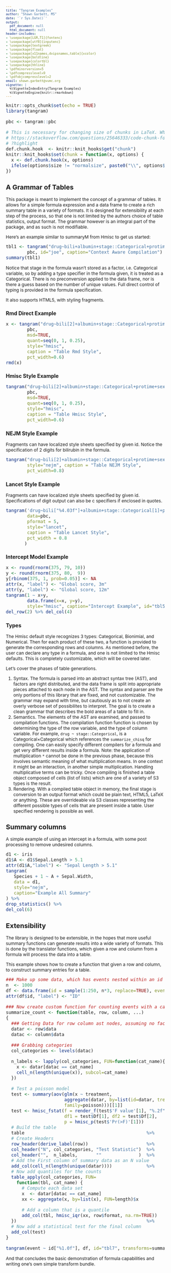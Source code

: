 ```yaml
---
title: "Tangram Examples"
author: "Shawn Garbett, MS"
date: '`r Sys.Date()`'
output:
  pdf_document: null
  html_document: null
header-includes:
- \usepackage[LGR,T1]{fontenc}
- \usepackage[utf8]{inputenc}
- \usepackage{textgreek}
- \usepackage{float}
- \usepackage[x11names,dvipsnames,table]{xcolor}
- \usepackage{boldline}
- \usepackage{colortbl}
- \usepackage{hhline}
- \pdfminorversion=5
- \pdfcompresslevel=9
- \pdfobjcompresslevel=2
email: shawn.garbett@vumc.org
vignette: |
  %\VignetteIndexEntry{Tangram Examples}
  %\VignetteEngine{knitr::rmarkdown}
---
```


<style type="text/css">

body, td {
   font-size: 12px;
}
code.r{
  font-size: 12px;
}
pre {
  font-size: 10px
}

</style>

```r
knitr::opts_chunk$set(echo = TRUE)
library(tangram)

pbc <- tangram::pbc

# This is necessary for changing size of chunks in LaTeX. Why isn't this patched in knitr?
# https://stackoverflow.com/questions/25646333/code-chunk-font-size-in-rmarkdown-with-knitr-and-latex/46526740
# ?highlight
def.chunk.hook  <- knitr::knit_hooks$get("chunk")
knitr::knit_hooks$set(chunk = function(x, options) {
  x <- def.chunk.hook(x, options)
  ifelse(options$size != "normalsize", paste0("\\", options$size,"\n\n", x, "\n\n \\normalsize"), x)
})
```

## A Grammar of Tables

This package is meant to implement the concept of a grammar of tables. It allows for a simple formula expression and a data frame to create a rich summary table in a variety of formats. It is designed for extensibility at each step of the process, so that one is not limited by the authors choice of table statistics, output format. The grammar however is an integral part of the package, and as such is not modifiable.

Here's an example similar to summaryM from Hmisc to get us started:

```r
tbl1 <- tangram("drug~bili+albumin+stage::Categorical+protime+sex+age+spiders",
        pbc, id="joe", caption="Context Aware Compilation")
summary(tbl1)
```

Notice that stage in the formula wasn't stored as a factor, i.e. Categorical variable, so by adding a type specifier in the formula given, it is treated as a Categorical. There is no preconversion applied to the data frame, nor is there a guess based on the number of unique values. Full direct control of typing is provided in the formula specification.

It also supports HTML5, with styling fragments.

### Rmd Direct Example
```r
x <- tangram("drug~bili[2]+albumin+stage::Categorical+protime+sex+age+spiders",
        pbc,
        msd=TRUE,
        quant=seq(0, 1, 0.25),
        style="hmisc",
        caption = "Table Rmd Style",
        pct_width=0.6)
rmd(x)
```

### Hmisc Style Example
```r
tangram("drug~bili[2]+albumin+stage::Categorical+protime+sex+age+spiders",
        pbc,
        msd=TRUE,
        quant=seq(0, 1, 0.25),
        style="hmisc",
        caption = "Table Hmisc Style",
        pct_width=0.6)
```

### NEJM Style Example
Fragments can have localized style sheets specified by given id. Notice the specification of 2 digits for bilirubin in the formula. 

```r
tangram("drug~bili[2]+albumin+stage::Categorical+protime+sex+age+spiders", pbc,
        style="nejm", caption = "Table NEJM Style",
        pct_width=0.8)
```

### Lancet Style Example
Fragments can have localized style sheets specified by given id. Specifications of digit output can also be c specifiers if enclosed in quotes.

```r
tangram('drug~bili["%4.03f"]+albumin+stage::Categorical[1]+protime+sex[1]+age+spiders[1]', 
        data=pbc,
        pformat = 5,
        style="lancet",
        caption = "Table Lancet Style",
        pct_width = 0.8
       )
```


### Intercept Model Example
```r
x <- round(rnorm(375, 79, 10))
y <- round(rnorm(375, 80,  9))
y[rbinom(375, 1, prob=0.05)] <- NA
attr(x, "label") <- "Global score, 3m"
attr(y, "label") <- "Global score, 12m"
tangram(1 ~ x+y,
        data.frame(x=x, y=y),
        style="hmisc", caption="Intercept Example", id="tbl5") %>%
del_row(2) %>% del_col(4)
```

### Types

The Hmisc default style recognizes 3 types: Categorical, Bionimial, and Numerical. Then for each product of these two, a function is provided to generate the corresponding rows and columns. As mentioned before, the user can declare any type in a formula, and one is not limited to the Hmisc defaults. This is completely customizable, which will be covered later.

Let's cover the phases of table generations.

1. Syntax. The formula is parsed into an abstract syntax tree (AST), and factors are right distributed, and the data frame is split into appropriate pieces attached to each node in the AST. The syntax and parser are the only portions of this library that are fixed, and not customizable. The grammar may expand with time, but cautiously as to not create an overly verbose set of possibilites to interpret. The goal is to create a clean grammar that describes the bold areas of a table to fill in.
2. Semantics. The elements of the AST are examined, and passed to compilation functions. The compilation function function is chosen by determining the type of the row variable, and the type of column variable. For example, `drug ~ stage::Categorical`, is a Categorical$\times$Categorical which references the `summarize_chisq` for compiling. One can easily specify different compilers for a formula and get very different results inside a formula. Note: the application of multiplication `*` cannot be done in the previous phase, because this involves semantic meaning of what multiplication means. In one context it might be an interaction, in another simple multiplication. Handling multiplicative terms can be tricky. Once compiling is finished a table object composed of cells (list of lists) which are one of a variety of S3 types is the result.
3. Rendering. With a compiled table object in memory, the final stage is conversion to an output format which could be plain text, HTML5, LaTeX or anything. These are overrideable via S3 classes representing the different possible types of cells that are present inside a table. User specified rendering is possible as well. 

## Summary columns

A simple example of using an intercept in a formula, with some post processing to remove undesired columns.

```r
d1 <- iris
d1$A <- d1$Sepal.Length > 5.1
attr(d1$A,"label") <- "Sepal Length > 5.1"
tangram(
   Species + 1 ~ A + Sepal.Width,
   data = d1,
   style="nejm",
   caption="Example All Summary"
) %>%
drop_statistics() %>%
del_col(6)
```

## Extensibility

The library is designed to be extensible, in the hopes that more useful summary functions can generate results into a wide variety of formats. This is done by the translator functions, which given a row and column from a formula will process the data into a table.

This example shows how to create a function that given a row and column, to construct summary entries for a table.

```r

### Make up some data, which has events nested within an id
n  <- 1000
df <- data.frame(id = sample(1:250, n*3, replace=TRUE), event = as.factor(rep(c("A", "B","C"), n)))
attr(df$id, "label") <- "ID"

### Now create custom function for counting events with a category
summarize_count <- function(table, row, column, ...)
{
  ### Getting Data for row column ast nodes, assuming no factors
  datar <- row$data
  datac <- column$data

  ### Grabbing categories
  col_categories <- levels(datac)

  n_labels <- lapply(col_categories, FUN=function(cat_name){
    x <- datar[datac == cat_name]
    cell_n(length(unique(x)), subcol=cat_name)
  })

  # Test a poisson model
  test <- summary(aov(glm(x ~ treatment,
                      aggregate(datar, by=list(id=datar, treatment=datac), FUN=length),
                      family=poisson)))[[1]]
  test <- hmisc_fstat(f = render_f(test$'F value'[1], "%.2f"),
                      df1 = test$Df[1], df2 = test$Df[2],
                      p = hmisc_p(test$'Pr(>F)'[1]))
  # Build the table
  table                                              %>%
  # Create Headers
  row_header(derive_label(row))                      %>%
  col_header("N", col_categories, "Test Statistic")  %>%
  col_header("",  n_labels,       ""              )  %>%
  # Add the First column of summary data as an N value
  add_col(cell_n(length(unique(datar))))             %>%
  # Now add quantiles for the counts
  table_apply(col_categories, FUN=
    function(tbl, cat_name) {
      # Compute each data set
      x  <- datar[datac == cat_name]
      xx <- aggregate(x, by=list(x), FUN=length)$x

      # Add a column that is a quantile
      add_col(tbl, hmisc_iqr(xx, row$format, na.rm=TRUE))
  })                                                 %>%
  # Now add a statistical test for the final column
  add_col(test)
}

tangram(event ~ id["%1.0f"], df, id="tbl7", transforms=summarize_count)
```

And that concludes the basic demonstration of formula capabilities and writing one's own simple transform bundle.
